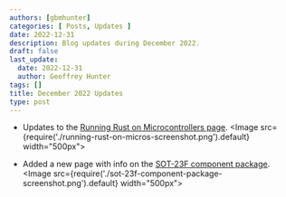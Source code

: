 ```yaml
---
authors: [gbmhunter]
categories: [ Posts, Updates ]
date: 2022-12-31
description: Blog updates during December 2022.
draft: false
last_update:
  date: 2022-12-31
  author: Geoffrey Hunter
tags: []
title: December 2022 Updates
type: post
---
```


* Updates to the [Running Rust on Microcontrollers page](/programming/languages/rust/running-rust-on-microcontrollers/).
    <Image src={require('./running-rust-on-micros-screenshot.png').default} width="500px"></Image>

* Added a new page with info on the [SOT-23F component package](/pcb-design/component-packages/sot-23f-component-package/).
    <Image src={require('./sot-23f-component-package-screenshot.png').default} width="500px"></Image>